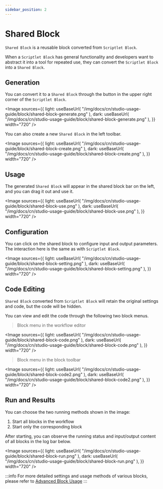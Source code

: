 ```yaml
---
sidebar_position: 2
---
```



# Shared Block

`Shared Block` is a reusable block converted from `Scriptlet Block`.

When a `Scriptlet Block` has general functionality and developers want to abstract it into a tool for repeated use, they can convert the `Scriptlet Block` into a `Shared Block`.

## Generation

You can convert it to a `Shared Block` through the button in the upper right corner of the `Scriptlet Block`.

<Image
  sources={{
    light: useBaseUrl(
      "/img/docs/cn/studio-usage-guide/block/shared-block-generate.png"
    ),
    dark: useBaseUrl(
      "/img/docs/cn/studio-usage-guide/block/shared-block-generate.png"
    ),
  }}
  width="720"
/>

You can also create a new `Shared Block` in the left toolbar.

<Image
  sources={{
    light: useBaseUrl(
      "/img/docs/cn/studio-usage-guide/block/shared-block-create.png"
    ),
    dark: useBaseUrl(
      "/img/docs/cn/studio-usage-guide/block/shared-block-create.png"
    ),
  }}
  width="720"
/>

## Usage

The generated `Shared Block` will appear in the shared block bar on the left, and you can drag it out and use it.

<Image
  sources={{
    light: useBaseUrl(
      "/img/docs/cn/studio-usage-guide/block/shared-block-use.png"
    ),
    dark: useBaseUrl(
      "/img/docs/cn/studio-usage-guide/block/shared-block-use.png"
    ),
  }}
  width="720"
/>

## Configuration

You can click on the shared block to configure input and output parameters. The interaction here is the same as with `Scriptlet Block`.

<Image
  sources={{
    light: useBaseUrl(
      "/img/docs/cn/studio-usage-guide/block/shared-block-setting.png"
    ),
    dark: useBaseUrl(
      "/img/docs/cn/studio-usage-guide/block/shared-block-setting.png"
    ),
  }}
  width="720"
/>

## Code Editing

`Shared Block` converted from `Scriptlet Block` will retain the original settings and code, but the code will be hidden.

You can view and edit the code through the following two block menus.

> Block menu in the workflow editor

<Image
  sources={{
    light: useBaseUrl(
      "/img/docs/cn/studio-usage-guide/block/shared-block-code.png"
    ),
    dark: useBaseUrl(
      "/img/docs/cn/studio-usage-guide/block/shared-block-code.png"
    ),
  }}
  width="720"
/>

> Block menu in the block toolbar

<Image
  sources={{
    light: useBaseUrl(
      "/img/docs/cn/studio-usage-guide/block/shared-block-code2.png"
    ),
    dark: useBaseUrl(
      "/img/docs/cn/studio-usage-guide/block/shared-block-code2.png"
    ),
  }}
  width="720"
/>

## Run and Results

You can choose the two running methods shown in the image:

1. Start all blocks in the workflow
2. Start only the corresponding block

After starting, you can observe the running status and input/output content of all blocks in the log bar below.

<Image
  sources={{
    light: useBaseUrl(
      "/img/docs/cn/studio-usage-guide/block/shared-block-run.png"
    ),
    dark: useBaseUrl(
      "/img/docs/cn/studio-usage-guide/block/shared-block-run.png"
    ),
  }}
  width="720"
/>

:::info
For more detailed settings and usage methods of various blocks, please refer to [Advanced Block Usage](/docs/category/block-advanced-usage)
:::
